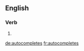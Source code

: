 ==English==

===Verb===
{{head|en}}

# {{en-third-person singular of|autocomplete}}

[[de:autocompletes]]
[[fr:autocompletes]]